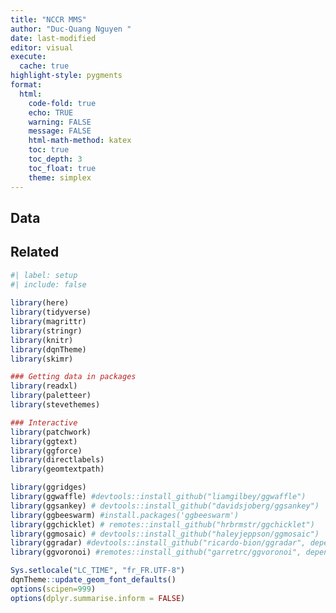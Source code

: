 ```yaml
---
title: "NCCR MMS"
author: "Duc-Quang Nguyen "
date: last-modified
editor: visual
execute: 
  cache: true
highlight-style: pygments
format:
  html: 
    code-fold: true
    echo: TRUE
    warning: FALSE
    message: FALSE
    html-math-method: katex
    toc: true
    toc_depth: 3
    toc_float: true
    theme: simplex
---
```


## Data

## Related

```r
#| label: setup
#| include: false
  
library(here)
library(tidyverse)
library(magrittr)
library(stringr)
library(knitr)
library(dqnTheme)
library(skimr)

### Getting data in packages
library(readxl)
library(paletteer)
library(stevethemes)

### Interactive
library(patchwork)
library(ggtext)
library(ggforce)
library(directlabels)
library(geomtextpath)

library(ggridges)
library(ggwaffle) #devtools::install_github("liamgilbey/ggwaffle")
library(ggsankey) # devtools::install_github("davidsjoberg/ggsankey")
library(ggbeeswarm) #install.packages('ggbeeswarm')
library(ggchicklet) # remotes::install_github("hrbrmstr/ggchicklet")
library(ggmosaic) # devtools::install_github("haleyjeppson/ggmosaic")
library(ggradar) #devtools::install_github("ricardo-bion/ggradar", dependencies = TRUE)
library(ggvoronoi) #remotes::install_github("garretrc/ggvoronoi", dependencies = TRUE, build_opts = c("--no-resave-data"))

Sys.setlocale("LC_TIME", "fr_FR.UTF-8")
dqnTheme::update_geom_font_defaults()
options(scipen=999)
options(dplyr.summarise.inform = FALSE)


```

## 

```         
```
